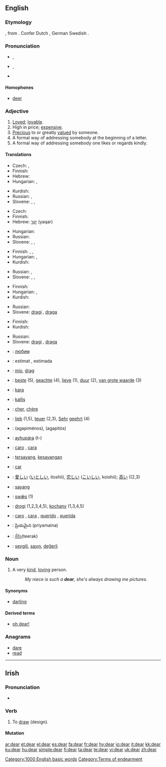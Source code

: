 ==English==

{{rank|friend|herself|year|295|dear|high|above|received}}

===Etymology===
{{ME.}} {{term|dere|lang=enm}}, from {{OE.}} {{term|deore|dēore|lang=ang}}. Confer Dutch {{term|duur||costly|lang=nl}}, German {{term|teuer||dear|lang=de}} Swedish {{term|dyr||expensive|lang=sv}}.

===Pronunciation===
* {{a|RP}} {{IPA|/dɪə/}}, {{SAMPA|/dI@/}}
* {{a|GenAm}} {{IPA|/dɪɹ/}}, {{SAMPA|/dIr/}}
* {{audio|en-us-dear.ogg|Audio (US)}}
*: {{rhymes|ɪə(r)}}

====Homophones====
* [[deer]]

===Adjective===
{{en-adj|dearer|dearest}}

# [[love|Loved]]; [[lovable]].
# High in price; [[expensive]].
# [[precious|Precious]] to or greatly [[value]]d by someone.
# A formal way of addressing somebody at the beginning of a letter.
# A formal way of addressing somebody one likes or regards kindly.

====Translations====
{{trans-top|loved; lovable}}
* Czech: {{t-|cs|drahý|m}}, {{t-|cs|milý|m}}
* Finnish: {{t+|fi|rakas}}
* Hebrew: {{t-|he|יקיר|tr=yaqyr|sc=Hebr}}
* Hungarian: {{t+|hu|drága}}, {{t+|hu|kedves}}
{{trans-mid}}
* Kurdish: {{t+|ku|خۆشه‌ویست|sc=KUchar}}
* Russian: {{t+|ru|дорогой|tr=dorogój|sc=Cyrl}}, {{t+|ru|милый|tr=mílyj|sc=Cyrl}}
* Slovene: {{t+|sl|drag|m}}, {{t+|sl|draga|f}}, {{t+|sl|drago|n}}
{{trans-bottom}}

{{trans-top|high in price; expensive}}
* Czech: {{t-|cs|drahý|m}}
* Finnish: {{t+|fi|kallis}}
* Hebrew: [[יקר]] (yaqar)
{{trans-mid}}
* Hungarian: {{t+|hu|drága}}
* Russian: {{t+|ru|дорогой|tr=dorogój|sc=Cyrl}}
* Slovene: {{t+|sl|drag|m}}, {{t+|sl|draga|f}}, {{t+|sl|drago|n}}
{{trans-bottom}}

{{trans-top|precious to or greatly valued by someone}}
* Finnish: {{t+|fi|rakas}}, {{t+|fi|arvokas}}, {{t+|fi|tärkeä}}
* Hungarian: {{t+|hu|drága}}, {{t+|hu|kedves}}
* Kurdish: {{t+|ku|ئازیز|sc=KUchar}}
{{trans-mid}}
* Russian: {{t+|ru|дорогой|tr=dorogój|sc=Cyrl}}, {{t+|ru|ценный|tr=cénnyj|sc=Cyrl}}
* Slovene: {{t+|sl|drag|m}}, {{t+|sl|draga|f}}, {{t+|sl|drago|n}}
{{trans-bottom}}

{{trans-top|a formal way of addressing somebody at the beginning of a letter}}
* Finnish: {{t+|fi|hyvä}}
* Hungarian: {{t+|hu|drága}}, {{t+|hu|kedves}}
* Kurdish: {{KUchar|[[به‌ڕێز]]}}
{{trans-mid}}
* Russian: {{t+|ru|уважаемый|tr=uvažájemyj|sc=Cyrl}}
* Slovene: [[dragi]] {{m}}, [[draga]] {{f}}
{{trans-bottom}}

{{trans-top|a formal way of addressing somebody one likes or regards kindly}}
* Finnish: {{t+|fi|rakas}}
* Kurdish: {{KUchar|[[گیان]]}}
{{trans-mid}}
* Russian: {{t+|ru|дорогой|tr=dorogój|sc=Cyrl}}
* Slovene: [[dragi]] {{m}}, [[draga]] {{f}}
{{trans-bottom}}

{{checktrans-top}}
* {{ttbc|Bulgarian}}: [[любим]] {{m}}
* {{ttbc|Catalan}}: estimat {{m}}, estimada {{f}}
* {{ttbc|Croatian}}: [[mio]], [[drag]]
* {{ttbc|Dutch}}: [[beste]] (5), [[geachte]] (4), [[lieve]] (1), [[duur]] (2), [[van grote waarde]] (3)
* {{ttbc|Esperanto}}: [[kara]]
* {{ttbc|Estonian}}: [[kallis#Estonian|kallis]]
* {{ttbc|French}}: [[cher]], [[chère]]
* {{ttbc|German}}: [[lieb]] (1,5), [[teuer]] (2,3), [[Sehr]] [[geehrt]] (4)
* {{ttbc|Greek}}: {{t|el|αγαπημένος|m|sc=Grek}} (agapiménos), {{t|el|αγαπητός|m|sc=Grek}} (agapitós)
* {{ttbc|Guaraní}}: [[ayhupára]] (t-)
{{checktrans-mid}}
* {{ttbc|Italian}}: [[caro]] {{m}}, [[cara]] {{f}}
* {{ttbc|Indonesian}}: [[sayang|tersayang]], [[sayang|kesayangan]]
* {{ttbc|Interlingua}}: [[car]]
* {{ttbc|Japanese}}: [[愛しい]] ([[いとしい]], itoshii), [[恋しい]] ([[こいしい]], koishii); [[高い]] ((2,3)
* {{ttbc|Malay}}: [[sayang]]
* {{ttbc|Old English}}: [[swæs|swǣs]] (1)
* {{ttbc|Polish}}: [[drogi]] {{m}} (1,2,3,4,5), [[kochany]] (1,3,4,5)
* {{ttbc|Portuguese}}: [[caro]] {{m}}, [[cara]] {{f}}, [[querido]] {{m}}, [[querida]] {{f}}
* {{ttbc|Telugu}}: ప్రియమైన (priyamaina)
* {{ttbc|Thai}}: [[ที่รัก]](teerak)
* {{ttbc|Turkish}}: [[sevgili]], [[sayın]], [[değerli]]
{{checktrans-bottom}}

===Noun===
{{en-noun}}

# A very [[kind]], [[loving]] person.
#: ''My niece is such a '''dear''', she's always drawing me pictures.''

====Synonyms====
* {{i-c|Kind loving person}} [[darling]]

====Derived terms====
* [[oh dear|oh dear!]]

===Anagrams===
* [[dare]]
* [[read]]

[[Category:1000 English basic words]]
[[Category:Terms of endearment]]

----

==Irish==

===Pronunciation===
* {{IPA|lang=ga|[dʲaɾˠ]}}

===Verb===
{{infl|ga|verb|present|dearann|past|dhear|future|dearfaidh|conditional|dhearfadh|past participle|deartha|verbal noun|dearadh}}

# To [[draw]] (design).

====Mutation====
{{ga mut cons|d|ear}}

[[ar:dear]]
[[et:dear]]
[[el:dear]]
[[es:dear]]
[[fa:dear]]
[[fr:dear]]
[[hy:dear]]
[[io:dear]]
[[it:dear]]
[[kk:dear]]
[[ku:dear]]
[[hu:dear]]
[[simple:dear]]
[[fi:dear]]
[[ta:dear]]
[[te:dear]]
[[vi:dear]]
[[uk:dear]]
[[zh:dear]]